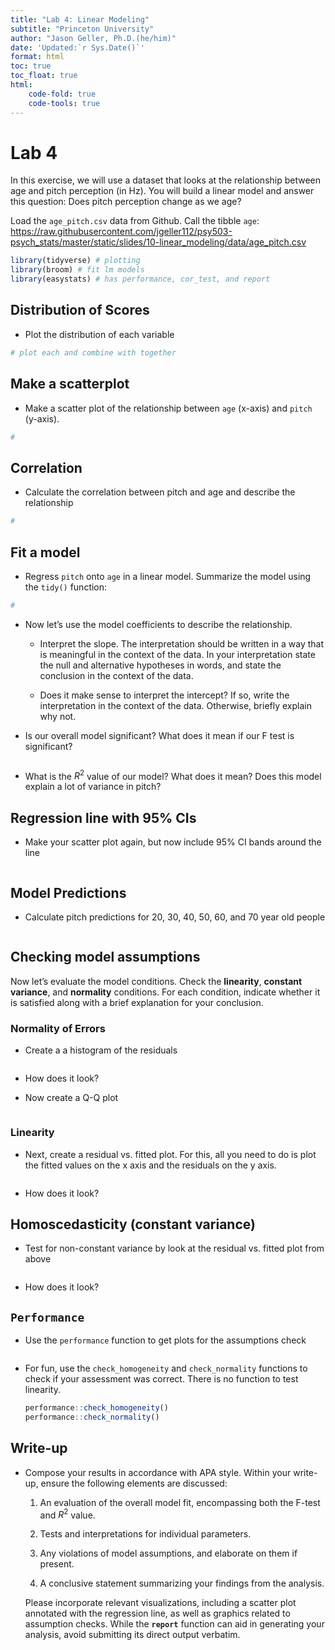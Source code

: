 ```yaml
---
title: "Lab 4: Linear Modeling"
subtitle: "Princeton University"
author: "Jason Geller, Ph.D.(he/him)"
date: 'Updated:`r Sys.Date()`'
format: html
toc: true
toc_float: true
html:
    code-fold: true
    code-tools: true
---
```


# Lab 4

In this exercise, we will use a dataset that looks at the relationship between age and pitch perception (in Hz). You will build a linear model and answer this question: Does pitch perception change as we age?

Load the `age_pitch.csv` data from Github. Call the tibble `age`: <https://raw.githubusercontent.com/jgeller112/psy503-psych_stats/master/static/slides/10-linear_modeling/data/age_pitch.csv>

```r
library(tidyverse) # plotting
library(broom) # fit lm models
library(easystats) # has performance, cor_test, and report
```

## Distribution of Scores

-   Plot the distribution of each variable

```r
# plot each and combine with together

```

## Make a scatterplot

-   Make a scatter plot of the relationship between `age` (x-axis) and `pitch` (y-axis).

```r
#

```

## Correlation

-   Calculate the correlation between pitch and age and describe the relationship

```r
#

```

## Fit a model

-   Regress `pitch` onto `age` in a linear model. Summarize the model using the `tidy()` function:

```r
#

```

-   Now let's use the model coefficients to describe the relationship.

    -   Interpret the slope. The interpretation should be written in a way that is meaningful in the context of the data. In your interpretation state the null and alternative hypotheses in words, and state the conclusion in the context of the data.

    -   Does it make sense to interpret the intercept? If so, write the interpretation in the context of the data. Otherwise, briefly explain why not.

-   Is our overall model significant? What does it mean if our F test is significant?

```r

```

-   What is the $R^2$ value of our model? What does it mean? Does this model explain a lot of variance in pitch?

## Regression line with 95% CIs

-   Make your scatter plot again, but now include 95% CI bands around the line

```r


```

## Model Predictions

-   Calculate pitch predictions for 20, 30, 40, 50, 60, and 70 year old people

```r


```

## Checking model assumptions

Now let's evaluate the model conditions. Check the **linearity**, **constant variance**, and **normality** conditions. For each condition, indicate whether it is satisfied along with a brief explanation for your conclusion.

### Normality of Errors

-   Create a a histogram of the residuals

```r
```

-   How does it look?

```{=html}
<!-- -->
```
-   Now create a Q-Q plot

```r
```

### Linearity

-   Next, create a residual vs. fitted plot. For this, all you need to do is plot the fitted values on the x axis and the residuals on the y axis.

```r


```

-   How does it look?

## Homoscedasticity (constant variance)

-   Test for non-constant variance by look at the residual vs. fitted plot from above

```r

```

-   How does it look?

## `Performance`

-   Use the `performance` function to get plots for the assumptions check

    ```r


    ```

-   For fun, use the `check_homogeneity` and `check_normality` functions to check if your assessment was correct. There is no function to test linearity.

    ```r
    performance::check_homogeneity()
    performance::check_normality()

    ```

## Write-up

-   Compose your results in accordance with APA style. Within your write-up, ensure the following elements are discussed:

    1.  An evaluation of the overall model fit, encompassing both the F-test and $R^2$ value.

    2.  Tests and interpretations for individual parameters.

    3.  Any violations of model assumptions, and elaborate on them if present.

    4.  A conclusive statement summarizing your findings from the analysis.

    Please incorporate relevant visualizations, including a scatter plot annotated with the regression line, as well as graphics related to assumption checks. While the **`report`** function can aid in generating your analysis, avoid submitting its direct output verbatim.
